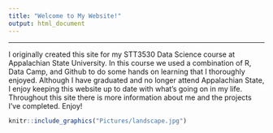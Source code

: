 ```yaml
---
title: "Welcome to My Website!"
output: html_document
---
```


<hr> 

I originally created this site for my STT3530 Data Science course at Appalachian State University. In this course we used a combination of R, Data Camp, and Github to do some hands on learning that I thoroughly enjoyed. Although I have graduated and no longer attend Appalachian State, I enjoy keeping this website up to date with what's going on in my life. Throughout this site there is more information about me and the projects I've completed. Enjoy! 


```r
knitr::include_graphics("Pictures/landscape.jpg")


```